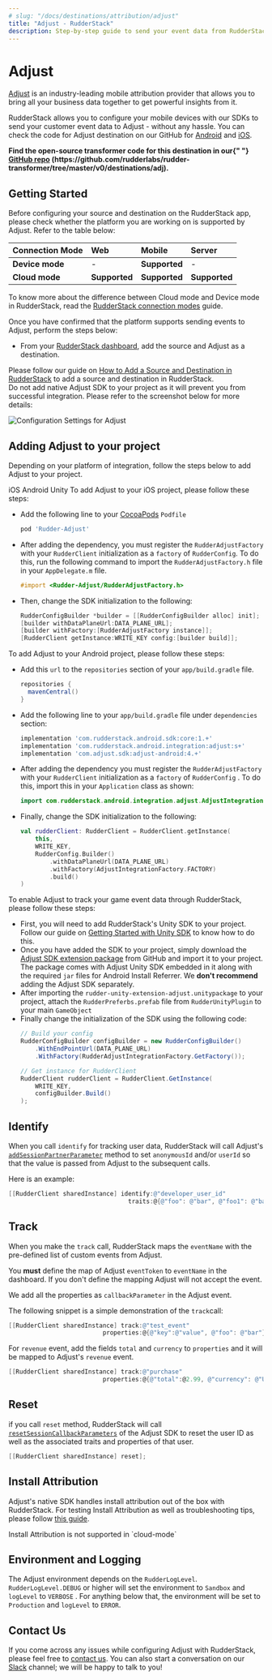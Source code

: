 ```yaml
---
# slug: "/docs/destinations/attribution/adjust"
title: "Adjust - RudderStack"
description: Step-by-step guide to send your event data from RudderStack to Adjust
---
```


# Adjust

[Adjust](https://adjust.com) is an industry-leading mobile attribution provider that allows you to bring all your business data together to get powerful insights from it.

RudderStack allows you to configure your mobile devices with our SDKs to send your customer event data to Adjust - without any hassle. You can check the code for Adjust destination on our GitHub for [Android](https://github.com/rudderlabs/rudder-integration-adjust-android) and [iOS](https://github.com/rudderlabs/rudder-integration-adjust-ios).

<div class="successBlock">
  <strong>
    Find the open-source transformer code for this destination in our{" "}
    <a href="">GitHub repo</a>
    (https://github.com/rudderlabs/rudder-transformer/tree/master/v0/destinations/adj).
  </strong>
</div>

## Getting Started

Before configuring your source and destination on the RudderStack app, please check whether the platform you are working on is supported by Adjust. Refer to the table below:

| **Connection Mode** | **Web**       | **Mobile**    | **Server**    |
| :------------------ | :------------ | :------------ | :------------ |
| **Device mode**     | -             | **Supported** | -             |
| **Cloud mode**      | **Supported** | **Supported** | **Supported** |

<div class="infoBlock">
To know more about the difference between Cloud mode and Device mode in RudderStack, read the <a href="../../get-started/rudderstack-connection-modes">RudderStack connection modes</a> guide.

</div>

Once you have confirmed that the platform supports sending events to Adjust, perform the steps below:

- From your [RudderStack dashboard](https://app.rudderlabs.com/), add the source and Adjust as a destination.

<div class="infoBlock">
Please follow our guide on <a href="../connections/adding-source-and-destination-rudderstack">How to Add a Source and Destination in RudderStack</a> to add a source and destination in RudderStack.

</div>

<div class="warningBlock">
Do not add native Adjust SDK to your project as it will prevent you from successful integration. Please refer to the screenshot below for more details:

</div>

![Configuration Settings for Adjust](../../.gitbook/assets/adjust.png)

## Adding Adjust to your project

Depending on your platform of integration, follow the steps below to add Adjust to your project.

<!--{% tabs %}
{% tab title="iOS" %}
To add Adjust to your iOS project, please follow these steps:

- Add the following line to your [CocoaPods](https://cocoapods.org) `Podfile`

```ruby
pod 'Rudder-Adjust'
```

- After adding the dependency, you must register the `RudderAdjustFactory` with your `RudderClient` initialization as a `factory` of `RudderConfig`. To do this, run the following command to import the `RudderAdjustFactory.h` file in your `AppDelegate.m` file.

```objectivec
#import <Rudder-Adjust/RudderAdjustFactory.h>
```

- Then, change the SDK initialization to the following:

```objectivec
RudderConfigBuilder *builder = [[RudderConfigBuilder alloc] init];
[builder withDataPlaneUrl:DATA_PLANE_URL];
[builder withFactory:[RudderAdjustFactory instance]];
[RudderClient getInstance:WRITE_KEY config:[builder build]];
```

{% endtab %}

{% tab title="Android" %}
To add Adjust to your Android project, please follow these steps:

- Add this `url` to the `repositories` section of your `app/build.gradle` file.

```groovy
repositories {
  mavenCentral()
}
```

- Add the following line to your `app/build.gradle` file under `dependencies` section:

```groovy
implementation 'com.rudderstack.android.sdk:core:1.+'
implementation 'com.rudderstack.android.integration:adjust:s+'
implementation 'com.adjust.sdk:adjust-android:4.+'
```

- After adding the dependency you must register the `RudderAdjustFactory` with your `RudderClient` initialization as a `factory` of `RudderConfig` . To do this, import this in your `Application` class as shown:

```java
import com.rudderstack.android.integration.adjust.AdjustIntegrationFactory;
```

- Finally, change the SDK initialization to the following:

```kotlin
val rudderClient: RudderClient = RudderClient.getInstance(
    this,
    WRITE_KEY,
    RudderConfig.Builder()
        .withDataPlaneUrl(DATA_PLANE_URL)
        .withFactory(AdjustIntegrationFactory.FACTORY)
        .build()
)
```

{% endtab %}

{% tab title="Unity" %}
To enable Adjust to track your game event data through RudderStack, please follow these steps:

- First, you will need to add RudderStack's Unity SDK to your project.

<div class="infoBlock">
Follow our guide on [Getting Started with Unity SDK](https://docs.rudderstack.com/rudderstack-sdk-integration-guides/getting-started-with-unity-sdk) to know how to do this.

</div>

- Once you have added the SDK to your project, simply download the [Adjust SDK extension package](https://github.com/rudderlabs/rudder-sdk-unity/tree/master/Integrations/Adjust/RudderAdjust) from GitHub and import it to your project.

<div class="warningBlock">
The package comes with Adjust Unity SDK embedded in it along with the required `jar` files for Android Install Referrer. We **don't recommend** adding the Adjust SDK separately.

</div>

- After importing the `rudder-unity-extension-adjust.unitypackage` to your project, attach the `RudderPreferbs.prefab` file from `RudderUnityPlugin` to your main `GameObject`
- Finally change the initialization of the SDK using the following code:

```csharp
// Build your config
RudderConfigBuilder configBuilder = new RudderConfigBuilder()
    .WithEndPointUrl(DATA_PLANE_URL)
    .WithFactory(RudderAdjustIntegrationFactory.GetFactory());

// Get instance for RudderClient
RudderClient rudderClient = RudderClient.GetInstance(
    WRITE_KEY,
    configBuilder.Build()
);
```

{% endtab %}
{% endtabs %} -->

<Tabs>
  <TabList>
    <Tab>iOS</Tab>
    <Tab>Android</Tab>
    <Tab>Unity</Tab>
  </TabList>
    <TabPanels>
      <TabPanel>
        To add Adjust to your iOS project, please follow these steps:
<ul>
<li>Add the following line to your <a href="https://cocoapods.org">CocoaPods</a> <code class="inline-code">Podfile</code>
<span>

```ruby
pod 'Rudder-Adjust'
```
</span>
</li>
<li>After adding the dependency, you must register the <code class="inline-code">RudderAdjustFactory</code> with your <code class="inline-code">RudderClient</code> initialization as a <code class="inline-code">factory</code> of <code class="inline-code">RudderConfig</code>. To do this, run the following command to import the <code class="inline-code">RudderAdjustFactory.h</code> file in your <code class="inline-code">AppDelegate.m</code> file.
<span>

```objectivec
#import <Rudder-Adjust/RudderAdjustFactory.h>
```
</span>
</li>
<li>Then, change the SDK initialization to the following:
<span>

```objectivec
RudderConfigBuilder *builder = [[RudderConfigBuilder alloc] init];
[builder withDataPlaneUrl:DATA_PLANE_URL];
[builder withFactory:[RudderAdjustFactory instance]];
[RudderClient getInstance:WRITE_KEY config:[builder build]];
```
</span>
</li>
</ul>
      </TabPanel>
      <TabPanel>
        To add Adjust to your Android project, please follow these steps:
<ul>
<li>Add this <code class="inline-code">url</code> to the <code class="inline-code">repositories</code> section of your <code class="inline-code">app/build.gradle</code> file.
<span>

```groovy
repositories {
  mavenCentral()
}
```
</span>
</li>
<li>Add the following line to your <code class="inline-code">app/build.gradle</code> file under <code class="inline-code">dependencies</code> section:
<span>

```groovy
implementation 'com.rudderstack.android.sdk:core:1.+'
implementation 'com.rudderstack.android.integration:adjust:s+'
implementation 'com.adjust.sdk:adjust-android:4.+'
```
</span>
</li>
<li>After adding the dependency you must register the <code class="inline-code">RudderAdjustFactory</code> with your <code class="inline-code">RudderClient</code> initialization as a <code class="inline-code">factory</code> of <code class="inline-code">RudderConfig</code> . To do this, import this in your <code class="inline-code">Application</code> class as shown:
<span>

```java
import com.rudderstack.android.integration.adjust.AdjustIntegrationFactory;
```
</span>
</li>
<li>Finally, change the SDK initialization to the following:
<span>

```kotlin
val rudderClient: RudderClient = RudderClient.getInstance(
    this,
    WRITE_KEY,
    RudderConfig.Builder()
        .withDataPlaneUrl(DATA_PLANE_URL)
        .withFactory(AdjustIntegrationFactory.FACTORY)
        .build()
)
```
</span>
</li>
</ul>
      </TabPanel>
      <TabPanel>
        To enable Adjust to track your game event data through RudderStack, please follow these steps:
<ul>
<li>First, you will need to add RudderStack's Unity SDK to your project.

<div class="infoBlock">
Follow our guide on <a href="../../stream-sources/rudderstack-sdk-integration-guides/getting-started-with-unity-sdk">Getting Started with Unity SDK</a> to know how to do this.

</div>
</li>
<li>Once you have added the SDK to your project, simply download the <a href="https://github.com/rudderlabs/rudder-sdk-unity/tree/master/Integrations/Adjust/RudderAdjust">Adjust SDK extension package</a> from GitHub and import it to your project.

<div class="warningBlock">
The package comes with Adjust Unity SDK embedded in it along with the required <code class="inline-code">jar</code> files for Android Install Referrer. We <strong>don't recommend</strong> adding the Adjust SDK separately.

</div>
</li>
<li>After importing the <code class="inline-code">rudder-unity-extension-adjust.unitypackage</code> to your project, attach the <code class="inline-code">RudderPreferbs.prefab</code> file from <code class="inline-code">RudderUnityPlugin</code> to your main <code class="inline-code">GameObject</code>
</li>
<li>Finally change the initialization of the SDK using the following code:
<span>

```csharp
// Build your config
RudderConfigBuilder configBuilder = new RudderConfigBuilder()
    .WithEndPointUrl(DATA_PLANE_URL)
    .WithFactory(RudderAdjustIntegrationFactory.GetFactory());

// Get instance for RudderClient
RudderClient rudderClient = RudderClient.GetInstance(
    WRITE_KEY,
    configBuilder.Build()
);
```
</span>
</li>
</ul>
      </TabPanel>
    </TabPanels>
</Tabs>

## Identify

When you call `identify` for tracking user data, RudderStack will call Adjust's [`addSessionPartnerParameter`](https://github.com/adjust/ios_sdk#session-partner-parameters) method to set `anonymousId` and/or `userId` so that the value is passed from Adjust to the subsequent calls.

Here is an example:

```objectivec
[[RudderClient sharedInstance] identify:@"developer_user_id"
                                 traits:@{@"foo": @"bar", @"foo1": @"bar1"}];
```

## Track

When you make the `track` call, RudderStack maps the `eventName` with the pre-defined list of custom events from Adjust.

<div class="warningBlock">
You <strong>must</strong> define the map of Adjust <code class="inline-code">eventToken</code> to <code class="inline-code">eventName</code> in the dashboard. If you don't define the mapping Adjust will not accept the event.

</div>

We add all the properties as `callbackParameter` in the Adjust event.

The following snippet is a simple demonstration of the `track`call:

```objectivec
[[RudderClient sharedInstance] track:@"test_event"
                          properties:@{@"key":@"value", @"foo": @"bar"}];
```

For `revenue` event, add the fields `total` and `currency` to `properties` and it will be mapped to Adjust's `revenue` event.

```objectivec
[[RudderClient sharedInstance] track:@"purchase"
                          properties:@{@"total":@2.99, @"currency": @"USD"}];
```

## Reset

if you call `reset` method, RudderStack will call [`resetSessionCallbackParameters`](https://github.com/adjust/ios_sdk#session-callback-parameters) of the Adjust SDK to reset the user ID as well as the associated traits and properties of that user.

```objectivec
[[RudderClient sharedInstance] reset];
```

## Install Attribution

Adjust's native SDK handles install attribution out of the box with RudderStack. For testing Install Attribution as well as troubleshooting tips, please follow [this guide](https://help.adjust.com/resources/testing-console).

<div class="warningBlock">
Install Attribution is not supported in `cloud-mode`

</div>

## Environment and Logging

The Adjust environment depends on the `RudderLogLevel`. `RudderLogLevel.DEBUG` or higher will set the environment to `Sandbox` and `logLevel` to `VERBOSE` . For anything below that, the environment will be set to `Production` and `logLevel` to `ERROR`.

## Contact Us

If you come across any issues while configuring Adjust with RudderStack, please feel free to [contact us](mailto:%20docs@rudderstack.com). You can also start a conversation on our [Slack](https://resources.rudderstack.com/join-rudderstack-slack) channel; we will be happy to talk to you!
